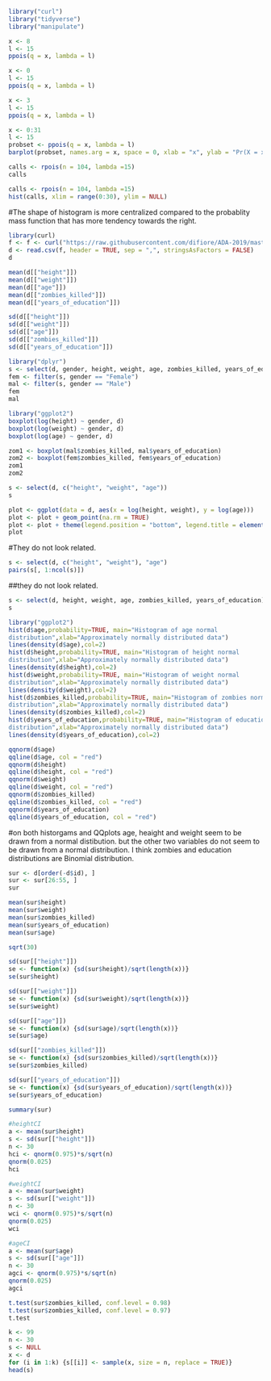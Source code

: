 ```R
library("curl")
library("tidyverse")
library("manipulate")

x <- 8
l <- 15
ppois(q = x, lambda = l)
```
```R
x <- 0
l <- 15
ppois(q = x, lambda = l)
```
```R
x <- 3
l <- 15
ppois(q = x, lambda = l)
```
```R
x <- 0:31
l <- 15
probset <- ppois(q = x, lambda = l)
barplot(probset, names.arg = x, space = 0, xlab = "x", ylab = "Pr(X = x)", main = paste0("Probability Mass Function\nlambda = ", l))
```
```R
calls <- rpois(n = 104, lambda =15)
calls 
```
```R
calls <- rpois(n = 104, lambda =15)
hist(calls, xlim = range(0:30), ylim = NULL)
```
#The shape of histogram is more centralized compared to the probablity mass function that has more tendency towards the right.
```R
library(curl)
f <- f <- curl("https://raw.githubusercontent.com/difiore/ADA-2019/master/zombies.csv")
d <- read.csv(f, header = TRUE, sep = ",", stringsAsFactors = FALSE)
d
```
```R
mean(d[["height"]])
mean(d[["weight"]])
mean(d[["age"]])
mean(d[["zombies_killed"]])
mean(d[["years_of_education"]])
```
```R
sd(d[["height"]])
sd(d[["weight"]])
sd(d[["age"]])
sd(d[["zombies_killed"]])
sd(d[["years_of_education"]])
```
```R
library("dplyr")
s <- select(d, gender, height, weight, age, zombies_killed, years_of_education)
fem <- filter(s, gender == "Female")
mal <- filter(s, gender == "Male")
fem
mal
```
```R
library("ggplot2")
boxplot(log(height) ~ gender, d)
boxplot(log(weight) ~ gender, d)
boxplot(log(age) ~ gender, d)
```
```R
zom1 <- boxplot(mal$zombies_killed, mal$years_of_education)
zom2 <- boxplot(fem$zombies_killed, fem$years_of_education)
zom1
zom2
```
```R
s <- select(d, c("height", "weight", "age"))
s
```
```R
plot <- ggplot(data = d, aes(x = log(height, weight), y = log(age)))
plot <- plot + geom_point(na.rm = TRUE)  
plot <- plot + theme(legend.position = "bottom", legend.title = element_blank())
plot
```
#They do not look related. 

```R
s <- select(d, c("height", "weight"), "age")
pairs(s[, 1:ncol(s)])
```
##they do not look related. 
```R
s <- select(d, height, weight, age, zombies_killed, years_of_education)
s
```
```R
library("ggplot2")
hist(d$age,probability=TRUE, main="Histogram of age normal
distribution",xlab="Approximately normally distributed data")
lines(density(d$age),col=2)
hist(d$height,probability=TRUE, main="Histogram of height normal
distribution",xlab="Approximately normally distributed data")
lines(density(d$height),col=2)
hist(d$weight,probability=TRUE, main="Histogram of weight normal
distribution",xlab="Approximately normally distributed data")
lines(density(d$weight),col=2)
hist(d$zombies_killed,probability=TRUE, main="Histogram of zombies normal
distribution",xlab="Approximately normally distributed data")
lines(density(d$zombies_killed),col=2)
hist(d$years_of_education,probability=TRUE, main="Histogram of education normal
distribution",xlab="Approximately normally distributed data")
lines(density(d$years_of_education),col=2)
```
```R
qqnorm(d$age)
qqline(d$age, col = "red")
qqnorm(d$height)
qqline(d$height, col = "red")
qqnorm(d$weight)
qqline(d$weight, col = "red")
qqnorm(d$zombies_killed)
qqline(d$zombies_killed, col = "red")
qqnorm(d$years_of_education)
qqline(d$years_of_education, col = "red")
```
#on both historgams and QQplots age, heaight and weight seem to be drawn from a normal distibution. but the other two variables do not seem to be drawn from a normal distribution. I think zombies and education distributions are Binomial distribution.
```R
sur <- d[order(-d$id), ]
sur <- sur[26:55, ]
sur
```
```R
mean(sur$height)
mean(sur$weight)
mean(sur$zombies_killed)
mean(sur$years_of_education)
mean(sur$age)
```
```R
sqrt(30)
```
```R
sd(sur[["height"]])
se <- function(x) {sd(sur$height)/sqrt(length(x))}
se(sur$height)
```
```R
sd(sur[["weight"]])
se <- function(x) {sd(sur$weight)/sqrt(length(x))}
se(sur$weight)
```
```R
sd(sur[["age"]])
se <- function(x) {sd(sur$age)/sqrt(length(x))}
se(sur$age)
```
```R
sd(sur[["zombies_killed"]])
se <- function(x) {sd(sur$zombies_killed)/sqrt(length(x))}
se(sur$zombies_killed)
```
```R
sd(sur[["years_of_education"]])
se <- function(x) {sd(sur$years_of_education)/sqrt(length(x))}
se(sur$years_of_education)
```
```R
summary(sur)
```
```R
#heightCI
a <- mean(sur$height)
s <- sd(sur[["height"]])
n <- 30
hci <- qnorm(0.975)*s/sqrt(n)
qnorm(0.025)
hci
```
```R
#weightCI
a <- mean(sur$weight)
s <- sd(sur[["weight"]])
n <- 30
wci <- qnorm(0.975)*s/sqrt(n)
qnorm(0.025)
wci
```
```R
#ageCI
a <- mean(sur$age)
s <- sd(sur[["age"]])
n <- 30
agci <- qnorm(0.975)*s/sqrt(n)
qnorm(0.025)
agci
```
```R
t.test(sur$zombies_killed, conf.level = 0.98)
t.test(sur$zombies_killed, conf.level = 0.97)
t.test
```
```R
k <- 99
n <- 30
s <- NULL 
x <- d
for (i in 1:k) {s[[i]] <- sample(x, size = n, replace = TRUE)}
head(s)
```
